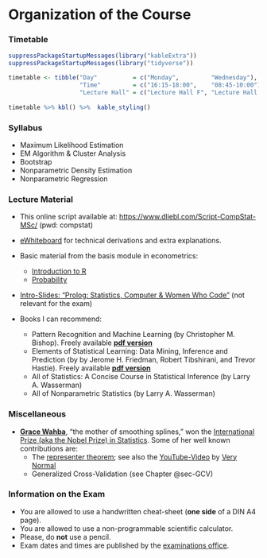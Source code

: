 <!-- LTeX: language=en-US -->
# Organization of the Course {-}

### Timetable {-}

```r
suppressPackageStartupMessages(library("kableExtra"))
suppressPackageStartupMessages(library("tidyverse"))

timetable <- tibble("Day"          = c("Monday",         "Wednesday"),
                    "Time"         = c("16:15-18:00",    "08:45-10:00"),
                    "Lecture Hall" = c("Lecture Hall F", "Lecture Hall N"))
           
timetable %>% kbl() %>%  kable_styling()
```


### Syllabus {-}

* Maximum Likelihood Estimation 
* EM Algorithm & Cluster Analysis 
* Bootstrap 
* Nonparametric Density Estimation 
* Nonparametric Regression
<!-- * Functional Data Analysis -->

### Lecture Material {-} 

* This online script available at: [https://www.dliebl.com/Script-CompStat-MSc/](https://www.dliebl.com/Script-CompStat-MSc/) (pwd: compstat)

* [eWhiteboard](https://www.dropbox.com/scl/fi/uud9ifhccfwiy07x60dsx/eWhiteboard_COS_MA_2025_annotated.pdf?rlkey=nmnfoaxyqvflruqvdzzmmutqh&dl=0) for technical derivations and extra explanations.  

* Basic material from the basis module in econometrics: 

  * [Introduction to R](https://www.dliebl.com/Script-Econometrics-MSc/966b9734015a6d617d09dae170c907a100bded72/docs/01-Introduction-to-R.html)
  * [Probability](https://www.dliebl.com/Script-Econometrics-MSc/966b9734015a6d617d09dae170c907a100bded72/docs/02-Probability.html)


* [Intro-Slides: "Prolog: Statistics, Computer & Women Who Code"](COS_Intro.html) (not relevant for the exam)


* Books I can recommend: 

  * Pattern Recognition and Machine Learning (by Christopher M. Bishop). Freely available [**pdf version**](https://www.microsoft.com/en-us/research/uploads/prod/2006/01/Bishop-Pattern-Recognition-and-Machine-Learning-2006.pdf)
  * Elements of Statistical Learning: Data Mining, Inference and Prediction (by by Jerome H. Friedman, Robert Tibshirani, and Trevor Hastie). Freely available [**pdf version**](https://web.stanford.edu/~hastie/ElemStatLearn/)
  * All of Statistics: A Concise Course in Statistical Inference (by Larry A. Wasserman)
  * All of Nonparametric Statistics (by Larry A. Wasserman)


### Miscellaneous {-} 

* **[Grace Wahba](https://en.wikipedia.org/wiki/Grace_Wahba)**, "the mother of smoothing splines," won the [International Prize (aka the Nobel Prize) in Statistics](https://www.statprize.org/2025-International-Prize-in-Statistics-Awarded-to-Grace-Wahba.cfm). Some of her well known contributions are:   
  * The [representer theorem](https://www.sciencedirect.com/science/article/pii/0022247X71901843); see also the [YouTube-Video](https://www.youtube.com/watch?v=8Ae_QzwwR_U) by [Very Normal](https://www.youtube.com/@very-normal)
  * Generalized Cross-Validation (see Chapter @sec-GCV)


 
### Information on the Exam {-} 

* You are allowed to use a handwritten cheat-sheet (**one side** of a DIN A4 page).
* You are allowed to use a non-programmable scientific calculator.
* Please, do **not** use a pencil.
* Exam dates and times are published by the [examinations office](https://www.econ.uni-bonn.de/examinations/en/dates/dates?set_language=en).



<!-- ### Miscellaneous {-}

* The exam will contain 10 multiple-choice (single-select) problems and a few free-text problems. Both parts (multiple-choice and free-text) of the exam are graded separately and the final grade is then an equally weighted average of these grades. 


* Consider using **git/github** for your personal course notes. 
  * [https://happygitwithr.com/](https://happygitwithr.com/) -->


<!-- ### Further Material

The following resources are not directly used in our course, but you may find them useful nevertheless:

* [`R` Labs using `Tidymodels`](https://emilhvitfeldt.github.io/ISLR-tidymodels-labs/index.html)

* [Slides, Datasets, R-Scripts, etc](https://www.statlearning.com/resources-second-edition)

* [Slides and Videos (1st edition of the course textbook)](https://www.dataschool.io/15-hours-of-expert-machine-learning-videos/)


Zur Vorbereitung der Klausur ist es grundsätzlich aussreichend dieses Kapitel durchzuarbeiten - aber Lesen hat ja noch nie geschadet. Dieses Kapitel basiert hauptsächlich auf: 

+ Kapitel 9 in [**Pattern Recognition and Machine Learning**](https://www.microsoft.com/en-us/research/uploads/prod/2006/01/Bishop-Pattern-Recognition-and-Machine-Learning-2006.pdf) [@book_Bishop2006].<br> 
Die pdf-Version des Buches ist frei erhältlichen: [**pdf-Version**](https://www.microsoft.com/en-us/research/uploads/prod/2006/01/Bishop-Pattern-Recognition-and-Machine-Learning-2006.pdf)

Weiteren guten Lesestoff zum EM Algoithmus gibt es z.B. hier:

+ Kapitel 8.5 in [**Elements of Statistical Learning: Data Mining, Inference and Prediction**](https://web.stanford.edu/~hastie/ElemStatLearn/) [@Elements].<br> 
Die pdf-Version des Buches ist frei erhältlichen: [**pdf-Version**](https://web.stanford.edu/~hastie/ElemStatLearn/)

 -->


